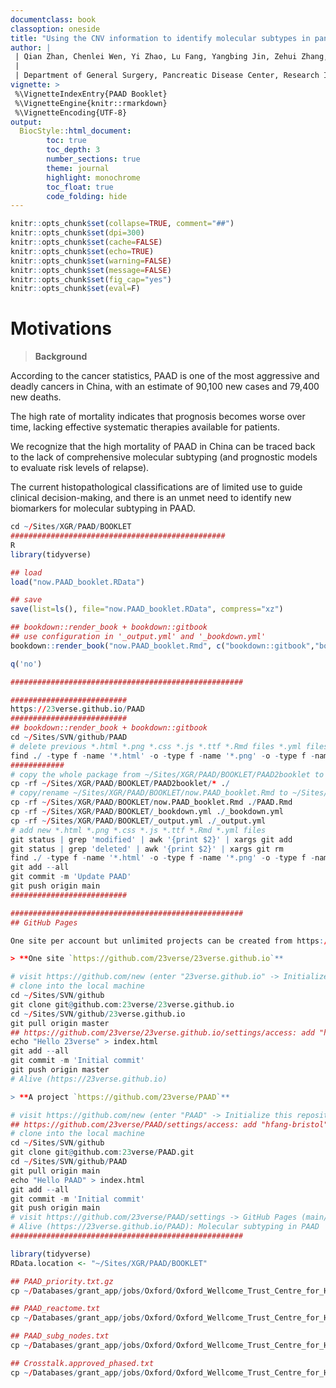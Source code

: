```yaml
---
documentclass: book
classoption: oneside
title: "Using the CNV information to identify molecular subtypes in pancreatic adenocarcinoma (PAAD)"
author: |
 | Qian Zhan, Chenlei Wen, Yi Zhao, Lu Fang, Yangbing Jin, Zehui Zhang, Siyi Zou, Fanlu Li, Ying Yang, Lijia Wu, Jiabin Jin, Xiongxiong Lu, Junjie Xie, Dongfeng Cheng, Zhiwei Xu, Jun Zhang, Jiancheng Wang, XiaXing Deng, Hao Chen, Chenghong Peng, Hongwei Li, Henghui Zhang, Hai Fang, Chaofu Wang, [Baiyong Shen](mailto:shenby@shsmu.edu.cn) 
 | 
 | Department of General Surgery, Pancreatic Disease Center, Research Institute of Pancreatic Diseases, Ruijin Hospital, Shanghai Jiao Tong University School of Medicine, 197 Ruijin Er Road, Shanghai, 200025, China
vignette: >
 %\VignetteIndexEntry{PAAD Booklet}
 %\VignetteEngine{knitr::rmarkdown}
 %\VignetteEncoding{UTF-8}
output: 
  BiocStyle::html_document:
        toc: true
        toc_depth: 3
        number_sections: true
        theme: journal
        highlight: monochrome
        toc_float: true
        code_folding: hide
---
```


```r
knitr::opts_chunk$set(collapse=TRUE, comment="##")
knitr::opts_chunk$set(dpi=300)
knitr::opts_chunk$set(cache=FALSE)
knitr::opts_chunk$set(echo=TRUE)
knitr::opts_chunk$set(warning=FALSE)
knitr::opts_chunk$set(message=FALSE)
knitr::opts_chunk$set(fig_cap="yes")
knitr::opts_chunk$set(eval=F)
```


# Motivations {#index}

> **Background**

According to the cancer statistics, PAAD is one of the most aggressive and deadly cancers in China, with an estimate of 90,100 new cases and 79,400 new deaths. 

The high rate of mortality indicates that prognosis becomes worse over time, lacking effective systematic therapies available for patients. 

We recognize that the high mortality of PAAD in China can be traced back to the lack of comprehensive molecular subtyping (and prognostic models to evaluate risk levels of relapse). 

The current histopathological classifications are of limited use to guide clinical decision-making, and there is an unmet need to identify new biomarkers for molecular subtyping in PAAD.


```r
cd ~/Sites/XGR/PAAD/BOOKLET
################################################
R
library(tidyverse)

## load
load("now.PAAD_booklet.RData")

## save
save(list=ls(), file="now.PAAD_booklet.RData", compress="xz")

## bookdown::render_book + bookdown::gitbook
## use configuration in '_output.yml' and '_bookdown.yml'
bookdown::render_book("now.PAAD_booklet.Rmd", c("bookdown::gitbook","bookdown::pdf_book","bookdown::tufte_html_book")[1])

q('no')

####################################################

##########################
https://23verse.github.io/PAAD
##########################
## bookdown::render_book + bookdown::gitbook
cd ~/Sites/SVN/github/PAAD
# delete previous *.html *.png *.css *.js *.ttf *.Rmd files *.yml files
find ./ -type f -name '*.html' -o -type f -name '*.png' -o -type f -name '*.css' -o -type f -name '*.js' -o -type f -name '*.ttf' -o -type f -name '*.Rmd' -o -type f -name '*.yml' -o -type f -name '*.RDS' -o -type f -name '*.r' | xargs rm -rf
############
# copy the whole package from ~/Sites/XGR/PAAD/BOOKLET/PAAD2booklet to ~/Sites/SVN/github/PAAD
cp -rf ~/Sites/XGR/PAAD/BOOKLET/PAAD2booklet/* ./
# copy/rename ~/Sites/XGR/PAAD/BOOKLET/now.PAAD_booklet.Rmd to ~/Sites/SVN/github/PAAD/PAAD.Rmd
cp -rf ~/Sites/XGR/PAAD/BOOKLET/now.PAAD_booklet.Rmd ./PAAD.Rmd
cp -rf ~/Sites/XGR/PAAD/BOOKLET/_bookdown.yml ./_bookdown.yml
cp -rf ~/Sites/XGR/PAAD/BOOKLET/_output.yml ./_output.yml
# add new *.html *.png *.css *.js *.ttf *.Rmd *.yml files
git status | grep 'modified' | awk '{print $2}' | xargs git add
git status | grep 'deleted' | awk '{print $2}' | xargs git rm
find ./ -type f -name '*.html' -o -type f -name '*.png' -o -type f -name '*.css' -o -type f -name '*.js' -o -type f -name '*.ttf' -o -type f -name '*.Rmd' -o -type f -name '*.yml' -o -type f -name '*.RDS' -o -type f -name '*.r' | xargs git add
git add --all
git commit -m 'Update PAAD'
git push origin main
##########################

####################################################
## GitHub Pages

One site per account but unlimited projects can be created from https://pages.github.com:

> **One site `https://github.com/23verse/23verse.github.io`**

# visit https://github.com/new (enter "23verse.github.io" -> Initialize this repository with a README)
# clone into the local machine 
cd ~/Sites/SVN/github
git clone git@github.com:23verse/23verse.github.io
cd ~/Sites/SVN/github/23verse.github.io
git pull origin master
## https://github.com/23verse/23verse.github.io/settings/access: add "hfang-bristol"
echo "Hello 23verse" > index.html
git add --all
git commit -m 'Initial commit'
git push origin master
# Alive (https://23verse.github.io)

> **A project `https://github.com/23verse/PAAD`**

# visit https://github.com/new (enter "PAAD" -> Initialize this repository with a README)
## https://github.com/23verse/PAAD/settings/access: add "hfang-bristol"
# clone into the local machine 
cd ~/Sites/SVN/github
git clone git@github.com:23verse/PAAD.git
cd ~/Sites/SVN/github/PAAD
git pull origin main
echo "Hello PAAD" > index.html
git add --all
git commit -m 'Initial commit'
git push origin main
# visit https://github.com/23verse/PAAD/settings -> GitHub Pages (main/root)
# Alive (https://23verse.github.io/PAAD): Molecular subtyping in PAAD
####################################################

```

```r
library(tidyverse)
RData.location <- "~/Sites/XGR/PAAD/BOOKLET"
```

```r
## PAAD_priority.txt.gz
cp ~/Databases/grant_app/jobs/Oxford/Oxford_Wellcome_Trust_Centre_for_Human_Genetics/ULTRA-DD/MDPI/PAAD/PAAD_priority.txt.gz ~/Sites/XGR/PAAD/BOOKLET

## PAAD_reactome.txt
cp ~/Databases/grant_app/jobs/Oxford/Oxford_Wellcome_Trust_Centre_for_Human_Genetics/ULTRA-DD/MDPI/PAAD/PAAD_reactome.txt ~/Sites/XGR/PAAD/BOOKLET

## PAAD_subg_nodes.txt
cp ~/Databases/grant_app/jobs/Oxford/Oxford_Wellcome_Trust_Centre_for_Human_Genetics/ULTRA-DD/MDPI/PAAD/PAAD_subg_nodes.txt ~/Sites/XGR/PAAD/BOOKLET

## Crosstalk.approved_phased.txt
cp ~/Databases/grant_app/jobs/Oxford/Oxford_Wellcome_Trust_Centre_for_Human_Genetics/ULTRA-DD/MDPI/PAAD/Crosstalk.approved_phased.txt ~/Sites/XGR/PAAD/BOOKLET

```
